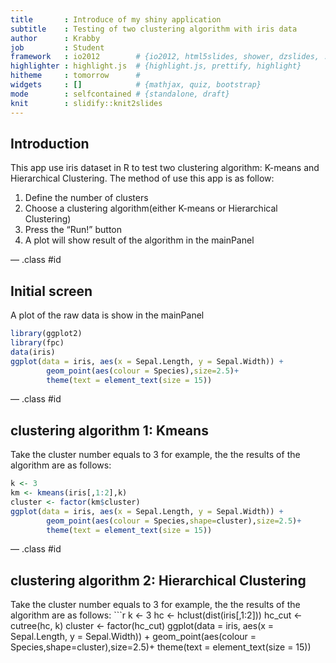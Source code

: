 ```yaml
---
title       : Introduce of my shiny application
subtitle    : Testing of two clustering algorithm with iris data
author      : Krabby
job         : Student
framework   : io2012        # {io2012, html5slides, shower, dzslides, ...}
highlighter : highlight.js  # {highlight.js, prettify, highlight}
hitheme     : tomorrow      # 
widgets     : []            # {mathjax, quiz, bootstrap}
mode        : selfcontained # {standalone, draft}
knit        : slidify::knit2slides
---
```


## Introduction
This app use iris dataset in R to test two clustering algorithm: K-means and Hierarchical Clustering.
The method of use this app is as follow:

1. Define the number of clusters
2. Choose a clustering algorithm(either K-means or Hierarchical Clustering)
3. Press the "Run!" button
4. A plot will show result of the algorithm in the mainPanel

--- .class #id 

## Initial screen
A plot of the raw data is show in the mainPanel
```r
library(ggplot2)
library(fpc)
data(iris)
ggplot(data = iris, aes(x = Sepal.Length, y = Sepal.Width)) + 
        geom_point(aes(colour = Species),size=2.5)+
        theme(text = element_text(size = 15))
```

--- .class #id 

## clustering algorithm 1: Kmeans
Take the cluster number equals to 3 for example, the the results of the algorithm are as follows:
```r
k <- 3
km <- kmeans(iris[,1:2],k)
cluster <- factor(km$cluster)
ggplot(data = iris, aes(x = Sepal.Length, y = Sepal.Width)) + 
        geom_point(aes(colour = Species,shape=cluster),size=2.5)+
        theme(text = element_text(size = 15))
```

--- .class #id 

## clustering algorithm 2: Hierarchical Clustering
Take the cluster number equals to 3 for example, the the results of the algorithm are as follows:
```r
k <- 3
hc <- hclust(dist(iris[,1:2]))
hc_cut <- cutree(hc, k)
cluster <- factor(hc_cut)
ggplot(data = iris, aes(x = Sepal.Length, y = Sepal.Width)) + 
        geom_point(aes(colour = Species,shape=cluster),size=2.5)+
        theme(text = element_text(size = 15))

